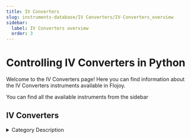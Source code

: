 ```yaml
---
title: IV Converters
slug: instruments-database/IV Converters/IV-Converters_overview
sidebar:
  label: IV Converters overview
  order: 3
---
```


# Controlling IV Converters in Python

Welcome to the IV Converters page! Here you can find information about the IV Converters instruments available in Flojoy.

You can find all the available instruments from the sidebar



## IV Converters

<details> 
<summary>Category Description</summary> 
An I/V-convertor is intended to convert the current from a DAC (Digital Analog Convertor) into an analog voltage and to filter this signal to keep out the alias frequencies
</details> 

<div className="flex flex-wrap">

<InstrumentThumbnail 
    path='IV Converters/basel/sp983c'
    img='https://res.cloudinary.com/dhopxs1y3/image/upload/v1691782441/Instruments/IV%20Converter/SP983c/SP983c.webp'
    label='SP983c'    
/>

<InstrumentThumbnail 
    path='IV Converters/qutech/ivvi'
    img='https://res.cloudinary.com/dhopxs1y3/image/upload/v1691782619/Instruments/IV%20Converter/IVVI/IVVI.jpg'
    label='IVVI'    
/>

</div>